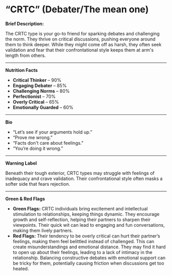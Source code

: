 # “CRTC” (Debater/The mean one)

**Brief Description:**

The CRTC type is your go-to friend for sparking debates and challenging the norm. They thrive on critical discussions, pushing everyone around them to think deeper. While they might come off as harsh, they often seek validation and fear that their confrontational style keeps them at arm's length from others.

---

**Nutrition Facts**

- **Critical Thinker** – 90%
- **Engaging Debater** – 85%
- **Challenging Norms** – 80%
- **Perfectionist** – 70%
- **Overly Critical** – 65%
- **Emotionally Guarded** – 60%

---

**Bio**

- “Let’s see if your arguments hold up.”
- “Prove me wrong.”
- “Facts don't care about feelings.”
- “You’re doing it wrong.”

---

**Warning Label**

Beneath their tough exterior, CRTC types may struggle with feelings of inadequacy and crave validation. Their confrontational style often masks a softer side that fears rejection.

---

**Green & Red Flags**

- **Green Flags:** CRTC individuals bring excitement and intellectual stimulation to relationships, keeping things dynamic. They encourage growth and self-reflection, helping their partners to sharpen their viewpoints. Their quick wit can lead to engaging and fun conversations, making them lively partners.
- **Red Flags:** Their tendency to be overly critical can hurt their partner’s feelings, making them feel belittled instead of challenged. This can create misunderstandings and emotional distance. They may find it hard to open up about their feelings, leading to a lack of intimacy in the relationship. Balancing constructive debates with emotional support can be tricky for them, potentially causing friction when discussions get too heated.